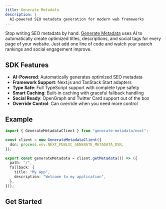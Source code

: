 ```yaml
---
title: Generate Metadata
description: |
  AI-powered SEO metadata generation for modern web frameworks
---
```


Stop writing SEO metadata by hand. [Generate Metadata](https://generate-metadata.com) uses AI to automatically create optimized titles, descriptions, and social tags for every page of your website. Just add one line of code and watch your search rankings and social engagement improve.

## SDK Features

- **AI-Powered**: Automatically generates optimized SEO metadata
- **Framework Support**: Next.js and TanStack Start adapters
- **Type Safe**: Full TypeScript support with complete type safety
- **Smart Caching**: Built-in caching with graceful fallback handling
- **Social Ready**: OpenGraph and Twitter Card support out of the box
- **Override Control**: Can override when you need more control

## Example

```ts
import { GenerateMetadataClient } from "generate-metadata/next";

const client = new GenerateMetadataClient({
  dsn: process.env.NEXT_PUBLIC_GENERATE_METADATA_DSN,
});

export const generateMetadata = client.getMetadata(() => ({
  path: "/",
  fallback: {
    title: "My App",
    description: "Welcome to my application",
  },
}));
```

## Get Started

<Cards>
  <Card
    title="Next.js"
    href="/docs/nextjs"
    description="Complete Next.js integration guide"
  />
  <Card
    title="TanStack Start"
    href="/docs/tanstack-start"
    description="Complete TanStack Start integration guide"
  />
</Cards>
